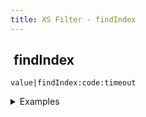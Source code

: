 ```yaml
---
title: XS Filter - findIndex
---
```


## <img src="../assets/docuBadge (11).png" alt="" data-size="line" /> findIndex <a href="#xs-findindex" id="xs-findindex"></a>

`value|findIndex:code:timeout`

<details>

<summary>Examples</summary>

```javascript
[1,2,3]|findIndex:"x > 1":10              // Returns 1 (index of first number > 1)
["cat","dog"]|findIndex:"len(x) > 2":5    // Returns 0 (index of first string longer than 2)
[{"age":20},{"age":30}]|findIndex:"x.age > 25":10  // Returns 1
```

</details>
